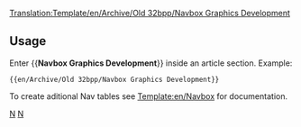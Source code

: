 <noinclude>[[Translation:Template/en/Archive/Old 32bpp/Navbox Graphics Development]]</noinclude>{{en/Navbox|navbar = off
|state = off

|name  = Graphics Development 
|title = [[en/Development/NewGRF/Main Page]]  ([http://www.tt-forums.net/viewforum.php?f=66 Forum])

|group1 = OpenGFX
|list1  = {{en/Nowrap begin}} [[en/Archive/Community/Graphics Replacement FAQ|FAQ]] {{en/·w}} [[en/Archive/Community/Advanced Graphics Replacement Features|Features]] {{en/·w}} [https://dev.openttdcoop.org/projects/opengfx Development and Download] {{en/Nowrap end}}

|group2 = NewGRF
|list2  = {{en/Nowrap begin}} [[en/Archive/Community/NewGRF FAQ|FAQ]] {{en/·w}} [[en/Manual/NewGRF|NewGRF Documentation]] {{en/·w}} [[en/Community/NewGRF/Main Page|NewGRF List]] {{en/·w}} [http://grfcrawler.tt-forums.net/ NewGRF Crawler]] {{en/Nowrap end}}

|group3 = 32Bpp Graphics
|list3  = 
  {{en/Navbox subgroup|group1 = Development
    |list1  = {{en/Nowrap begin}} [[en/Archive/Old 32bpp/32bit Graphics Development|Documentation]] {{en/·w}} [[en/Archive/Old 32bpp/32bit Graphics Development File Repository|File Repository]]{{en/·w}} [[en/Archive/Old 32bpp/32bpp graphics development tracker|tracker]] {{en/·w}} [[en/Archive/Old 32bpp/32bpp abandoned buildings|Abandoned work]] {{en/·w}} [http://www.tt-forums.net/viewforum.php?f=36 Forum] {{en/Nowrap end}}

    |group2 = Resources
    |list2  = {{en/Nowrap begin}} [[en/Community/NewGRF/Playing with 32 bpp graphics|Extra Zoom Level files]] {{en/·w}} [http://www.tt-forums.net/viewtopic.php?f=36&t=46682 32Bpp Graphics Pack] {{en/Nowrap end}}
  }}
}}
<noinclude>
==Usage==
Enter <nowiki>{{</nowiki>'''Navbox Graphics Development'''<nowiki>}}</nowiki> inside an article section. Example:
<pre>{{en/Archive/Old 32bpp/Navbox Graphics Development}}</pre>

To create aditional Nav tables see [[Template:en/Navbox]] for documentation.
[[Category:en/Templates|N]][[Category:en/Navigation|N]]
</noinclude>